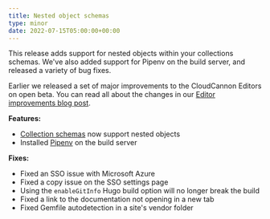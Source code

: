 ```yaml
---
title: Nested object schemas
type: minor
date: 2022-07-15T05:00:00+00:00
---
```

This release adds support for nested objects within your collections schemas. We've also added support for Pipenv on the build server, and released a variety of bug fixes.

Earlier we released a set of major improvements to the CloudCannon Editors on open beta. You can read all about the changes in our [Editor improvements blog post](https://cloudcannon.com/blog/saving-time-our-new-editor-improvements/).

**Features:**

* [Collection schemas](/documentation/developer-articles/create-a-schema/) now support nested objects
* Installed [Pipenv](https://pipenv.pypa.io/en/latest/) on the build server

**Fixes:**

* Fixed an SSO issue with Microsoft Azure
* Fixed a copy issue on the SSO settings page
* Using the `enableGitInfo` Hugo build option will no longer break the build
* Fixed a link to the documentation not opening in a new tab
* Fixed Gemfile autodetection in a site's vendor folder
